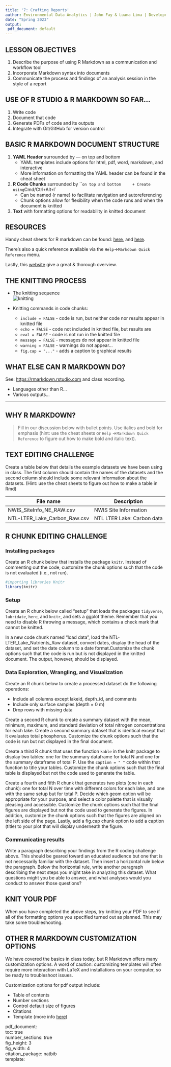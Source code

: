 ```yaml
---
title: '7: Crafting Reports'
author: Environmental Data Analytics | John Fay & Luana Lima | Developed by Kateri Salk
date: "Spring 2023"
output:
 pdf_document: default
---
```


## LESSON OBJECTIVES

1.  Describe the purpose of using R Markdown as a communication and workflow tool
2.  Incorporate Markdown syntax into documents
3.  Communicate the process and findings of an analysis session in the style of a report

## USE OF R STUDIO & R MARKDOWN SO FAR...

1.  Write code
2.  Document that code
3.  Generate PDFs of code and its outputs
4.  Integrate with Git/GitHub for version control

## BASIC R MARKDOWN DOCUMENT STRUCTURE

1.  **YAML Header** surrounded by --- on top and bottom
    -   YAML templates include options for html, pdf, word, markdown, and interactive
    -   More information on formatting the YAML header can be found in the cheat sheet
2.  **R Code Chunks** surrounded by \`\``on top and bottom     + Create using`Cmd/Ctrl`+`Alt`+`I\`
    -   Can be named {r name} to facilitate navigation and autoreferencing
    -   Chunk options allow for flexibility when the code runs and when the document is knitted
3.  **Text** with formatting options for readability in knitted document

## RESOURCES

Handy cheat sheets for R markdown can be found: [here](https://rstudio.com/wp-content/uploads/2015/03/rmarkdown-reference.pdf), and [here](https://raw.githubusercontent.com/rstudio/cheatsheets/master/rmarkdown-2.0.pdf).

There's also a quick reference available via the `Help`→`Markdown Quick Reference` menu.

Lastly, this [website](https://rmarkdown.rstudio.com) give a great & thorough overview.

## THE KNITTING PROCESS

-   The knitting sequence\
    ![knitting](./img/rmarkdownflow.png)

-   Knitting commands in code chunks:

    -   `include = FALSE` - code is run, but neither code nor results appear in knitted file
    -   `echo = FALSE` - code not included in knitted file, but results are
    -   `eval = FALSE` - code is not run in the knitted file
    -   `message = FALSE` - messages do not appear in knitted file
    -   `warning = FALSE` - warnings do not appear...
    -   `fig.cap = "..."` - adds a caption to graphical results

## WHAT ELSE CAN R MARKDOWN DO?

See: <https://rmarkdown.rstudio.com> and class recording.

-   Languages other than R...
-   Various outputs...

------------------------------------------------------------------------

## WHY R MARKDOWN?

> Fill in our discussion below with bullet points. Use italics and bold for emphasis (hint: use the cheat sheets or `Help` →`Markdown Quick Reference` to figure out how to make bold and italic text).

## TEXT EDITING CHALLENGE

Create a table below that details the example datasets we have been using in class. The first column should contain the names of the datasets and the second column should include some relevant information about the datasets. (Hint: use the cheat sheets to figure out how to make a table in Rmd)

| File name                    | Description                |
|------------------------------|----------------------------|
| NWIS_SiteInfo_NE_RAW.csv     | NWIS Site Information      |
| NTL-LTER_Lake_Carbon_Raw.csv | NTL LTER Lake: Carbon data |


## R CHUNK EDITING CHALLENGE

### Installing packages

Create an R chunk below that installs the package `knitr`. Instead of commenting out the code, customize the chunk options such that the code is not evaluated (i.e., not run).
```r
#importing libraries Knitr
library(knitr)


```

### Setup

Create an R chunk below called "setup" that loads the packages `tidyverse`, `lubridate`, `here`, and `knitr`, and sets a ggplot theme. Remember that you need to disable R throwing a message, which contains a check mark that cannot be knitted.

In a new code chunk named "load data", load the NTL-LTER_Lake_Nutrients_Raw dataset, convert dates, display the head of the dataset, and set the date column to a date format.Customize the chunk options such that the code is run but is not displayed in the knitted document. The output, however, should be displayed.

### Data Exploration, Wrangling, and Visualization

Create an R chunk below to create a processed dataset do the following operations:

-   Include all columns except lakeid, depth_id, and comments
-   Include only surface samples (depth = 0 m)
-   Drop rows with missing data

Create a second R chunk to create a summary dataset with the mean, minimum, maximum, and standard deviation of total nitrogen concentrations for each lake. Create a second summary dataset that is identical except that it evaluates total phosphorus. Customize the chunk options such that the code is run but not displayed in the final document.

Create a third R chunk that uses the function `kable` in the knitr package to display two tables: one for the summary dataframe for total N and one for the summary dataframe of total P. Use the `caption = " "` code within that function to title your tables. Customize the chunk options such that the final table is displayed but not the code used to generate the table.

Create a fourth and fifth R chunk that generates two plots (one in each chunk): one for total N over time with different colors for each lake, and one with the same setup but for total P. Decide which geom option will be appropriate for your purpose, and select a color palette that is visually pleasing and accessible. Customize the chunk options such that the final figures are displayed but not the code used to generate the figures. In addition, customize the chunk options such that the figures are aligned on the left side of the page. Lastly, add a fig.cap chunk option to add a caption (title) to your plot that will display underneath the figure.

### Communicating results

Write a paragraph describing your findings from the R coding challenge above. This should be geared toward an educated audience but one that is not necessarily familiar with the dataset. Then insert a horizontal rule below the paragraph. Below the horizontal rule, write another paragraph describing the next steps you might take in analyzing this dataset. What questions might you be able to answer, and what analyses would you conduct to answer those questions?

## KNIT YOUR PDF

When you have completed the above steps, try knitting your PDF to see if all of the formatting options you specified turned out as planned. This may take some troubleshooting.

## OTHER R MARKDOWN CUSTOMIZATION OPTIONS

We have covered the basics in class today, but R Markdown offers many customization options. A word of caution: customizing templates will often require more interaction with LaTeX and installations on your computer, so be ready to troubleshoot issues.

Customization options for pdf output include:

-   Table of contents
-   Number sections
-   Control default size of figures
-   Citations
-   Template (more info [here](http://jianghao.wang/post/2017-12-08-rmarkdown-templates/))

pdf_document:\
toc: true\
number_sections: true\
fig_height: 3\
fig_width: 4\
citation_package: natbib\
template:
